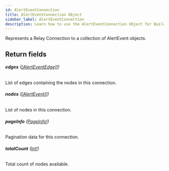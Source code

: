 ```yaml
---
id: AlertEventConnection
title: AlertEventConnection Object
sidebar_label: AlertEventConnection
description: Learn how to use the AlertEventConnection Object for Builder's API.
---
```


Represents a Relay Connection to a collection of AlertEvent objects.

## Return fields

###### <b>edges</b> ([[AlertEventEdge]!](/self-managed/composer/builder/api/schema/object/AlertEventEdge.mdx))

List of edges containing the nodes in this connection.

###### <b>nodes</b> ([[AlertEvent]!](/self-managed/composer/builder/api/schema/object/AlertEvent.mdx))

List of nodes in this connection.

###### <b>pageInfo</b> ([PageInfo!](/self-managed/composer/builder/api/schema/object/PageInfo.mdx))

Pagination data for this connection.

###### <b>totalCount</b> ([Int!](/self-managed/composer/builder/api/schema/scalar/Int.mdx))

Total count of nodes available.
